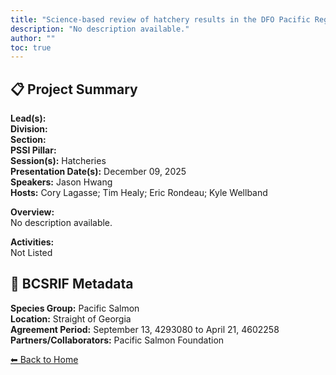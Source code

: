 ```yaml
---
title: "Science-based review of hatchery results in the DFO Pacific Region"
description: "No description available."
author: ""
toc: true
---
```


## 📋 Project Summary

**Lead(s):**   
**Division:**   
**Section:**   
**PSSI Pillar:**   
**Session(s):** Hatcheries  
**Presentation Date(s):** December 09, 2025  
**Speakers:** Jason Hwang  
**Hosts:** Cory Lagasse; Tim Healy; Eric Rondeau; Kyle Wellband  

**Overview:**  
No description available.   

**Activities:**  
Not Listed

## 🧬 BCSRIF Metadata

**Species Group:** Pacific Salmon  
**Location:** Straight of Georgia  
**Agreement Period:** September 13, 4293080 to April 21, 4602258  
**Partners/Collaborators:** Pacific Salmon Foundation  

[⬅ Back to Home](../index.qmd)
